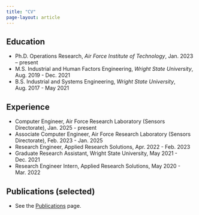 ```yaml
---
title: "CV"
page-layout: article
---
```


<!-- You can either maintain a Markdown CV here **or** link a PDF. -->

<!-- - **PDF version:** [Download CV](/files/cv.pdf) -->

## Education
- Ph.D. Operations Research, *Air Force Institute of Technology*, Jan. 2023 – present
- M.S. Industrial and Human Factors Engineering, *Wright State University*, Aug. 2019 - Dec. 2021
- B.S. Industrial and Systems Engineering, *Wright State University*, Aug. 2017 - May 2021

## Experience
- Computer Engineer, Air Force Research Laboratory (Sensors Directorate), Jan. 2025 - present
- Associate Computer Engineer, Air Force Research Laboratory (Sensors Directorate), Feb. 2023 - Jan. 2025
- Research Engineer, Applied Research Solutions, Apr. 2022 - Feb. 2023
- Graduate Research Assistant, Wright State University, May 2021 - Dec. 2021
- Research Engineer Intern, Applied Research Solutions, May 2020 - Mar. 2022

## Publications (selected)
- See the [Publications](/publications-main.qmd) page.

<!-- ## Awards
- Example Award, 2024 -->